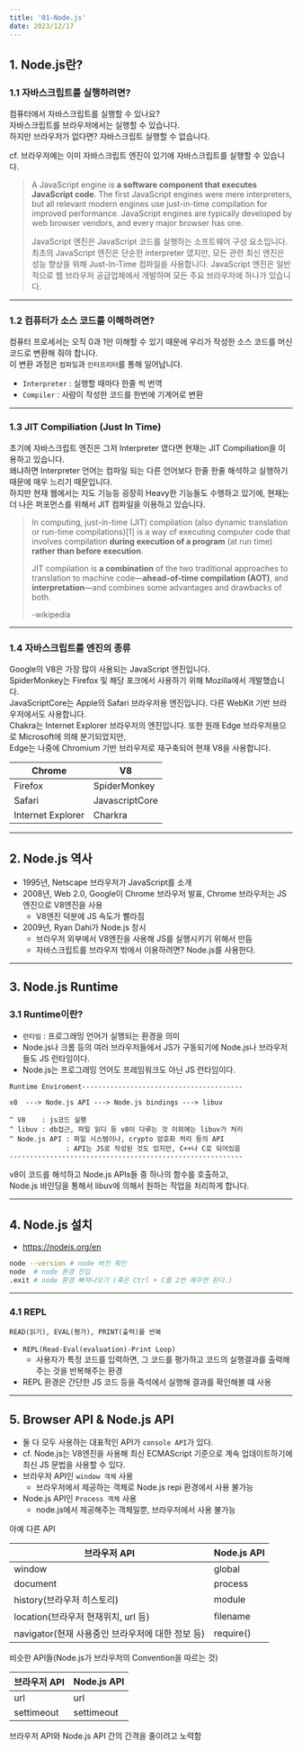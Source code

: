 ```yaml
---
title: '01-Node.js'
date: 2023/12/17
---
```


## 1. Node.js란?

### 1.1 자바스크립트를 실행하려면?

컴퓨터에서 자바스크립트를 실행할 수 있나요? <br />
자바스크립트를 브라우저에서는 실행할 수 있습니다. <br />
하지만 브라우저가 없다면? 자바스크립트 실행할 수 없습니다. <br />

cf. 브라우저에는 이미 자바스크립트 엔진이 있기에 자바스크립트를 실행할 수 있습니다.

> A JavaScript engine is **a software component that executes JavaScript code**. The first JavaScript engines were mere interpreters, but all relevant modern engines use just-in-time compilation for improved performance. JavaScript engines are typically developed by web browser vendors, and every major browser has one.
>
> JavaScript 엔진은 JavaScript 코드를 실행하는 소프트웨어 구성 요소입니다. 최초의 JavaScript 엔진은 단순한 interpreter 였지만, 모든 관련 최신 엔진은 성능 향상을 위해 Just-In-Time 컴파일을 사용합니다. JavaScript 엔진은 일반적으로 웹 브라우저 공급업체에서 개발하며 모든 주요 브라우저에 하나가 있습니다.

---

### 1.2 컴퓨터가 소스 코드를 이해하려면?

컴퓨터 프로세서는 오직 0과 1만 이해할 수 있기 때문에 우리가 작성한 소스 코드를 머신 코드로 변환해 줘야 합니다. <br />
이 변환 과정은 `컴파일`과 `인터프리터`를 통해 일어납니다.

- `Interpreter` : 실행할 때마다 한줄 씩 번역
- `Compiler` : 사람이 작성한 코드를 한번에 기계어로 변환

---

### 1.3 JIT Compiliation (Just In Time)

초기에 자바스크립트 엔진은 그저 Interpreter 였다면 현재는 JIT Compiliation을 이용하고 있습니다. <br />
왜냐하면 Interpreter 언어는 컴파일 되는 다른 언어보다 한줄 한줄 해석하고 실행하기 때문에 매우 느리기 때문입니다. <br />
하지만 현재 웹에서는 지도 기능등 굉장히 Heavy한 기능들도 수행하고 있기에, 현재는 더 나은 퍼포먼스를 위해서 JIT 컴파일을 이용하고 있습니다.

> In computing, just-in-time (JIT) compilation (also dynamic translation or run-time compilations)[1] is a way of executing computer code that involves compilation **during execution of a program** (at run time) **rather than before execution**.
>
> JIT compilation is **a combination** of the two traditional approaches to translation to machine code—**ahead-of-time compilation (AOT)**, and **interpretation**—and combines some advantages and drawbacks of both.
>
> -wikipedia

---

### 1.4 자바스크립트를 엔진의 종류

Google의 V8은 가장 많이 사용되는 JavaScript 엔진입니다. <br />
SpiderMonkey는 Firefox 및 해당 포크에서 사용하기 위해 Mozilla에서 개발했습니다. <br />
JavaScriptCore는 Apple의 Safari 브라우저용 엔진입니다. 다른 WebKit 기반 브라우저에서도 사용합니다. <br />
Chakra는 Internet Explorer 브라우저의 엔진입니다. 또한 원래 Edge 브라우저용으로 Microsoft에 의해 분기되었지만, <br />
Edge는 나중에 Chromium 기반 브라우저로 재구축되어 현재 V8을 사용합니다.

| Chrome            | V8             |
| ----------------- | -------------- |
| Firefox           | SpiderMonkey   |
| Safari            | JavascriptCore |
| Internet Explorer | Charkra        |

---

## 2. Node.js 역사

- 1995년, Netscape 브라우저가 JavaScript를 소개
- 2008년, Web 2.0, Google이 Chrome 브라우저 발표, Chrome 브라우저는 JS엔진으로 V8엔진을 사용
  - V8엔진 덕분에 JS 속도가 빨라짐
- 2009년, Ryan Dahi가 Node.js 창시
  - 브라우저 외부에서 V8엔진을 사용해 JS를 실행시키기 위해서 만듬
  - 자바스크립트를 브라우저 밖에서 이용하려면? Node.js를 사용한다.

---

## 3. Node.js Runtime

### 3.1 Runtime이란?

- `런타임` : 프로그래밍 언어가 실행되는 환경을 의미
- Node.js나 크롬 등의 여러 브라우저들에서 JS가 구동되기에 Node.js나 브라우저들도 JS 런타임이다.
- Node.js는 프로그래밍 언어도 프레임워크도 아닌 JS 런타임이다.

```
Runtime Enviroment----------------------------------------

v8  ---> Node.js API ---> Node.js bindings ---> libuv

^ V8    : js코드 실행
^ libuv : db접근, 파일 읽디 등 v8이 다루는 것 이외에는 libuv가 처리
^ Node.js API : 파일 시스템이나, crypto 암호화 처리 등의 API
              : API는 JS로 작성된 것도 있지만, C++나 C로 되어있음
----------------------------------------------------------
```

v8이 코드를 해석하고 Node.js APIs들 중 하나의 함수를 호출하고, <br />
Node.js 바인딩을 통해서 libuv에 의해서 원하는 작업을 처리하게 합니다.

---

## 4. Node.js 설치

- https://nodejs.org/en

```bash
node --version # node 버전 확인
node  # node 환경 진입
.exit # node 환경 빠져나오기 (혹은 Ctrl + C를 2번 해주면 된다.)
```

---

### 4.1 REPL

```
READ(읽기), EVAL(평가), PRINT(출력)를 반복
```

- `REPL(Read-Eval(evaluation)-Print Loop)`
  - 사용자가 특정 코드를 입력하면, 그 코드를 평가하고 코드의 실행결과를 출력해주는 것을 반복해주는 환경
- REPL 환경은 간단한 JS 코드 등을 즉석에서 실행해 결과를 확인해볼 떄 사용

---

## 5. Browser API & Node.js API

- 둘 다 모두 사용하는 대표적인 API가 `console API`가 있다.
- cf. Node.js는 V8엔진을 사용해 최신 ECMAScript 기준으로 계속 업데이트하기에 최신 JS 문법을 사용할 수 있다.
- 브라우저 API인 `window 객체` 사용
  - 브라우저에서 제공하는 객체로 Node.js repi 환경에서 사용 불가능
- Node.js API인 `Process 객체` 사용
  - node.js에서 제공해주는 객체일뿐, 브라우저에서 사용 불가능

아예 다른 API

| 브라우저 API                                     | Node.js API |
| ------------------------------------------------ | ----------- |
| window                                           | global      |
| document                                         | process     |
| history(브라우저 히스토리)                       | module      |
| location(브라우저 현재위치, url 등)              | filename    |
| navigator(현재 사용중인 브라우저에 대한 정보 등) | require()   |

비슷한 API들(Node.js가 브라우저의 Convention을 따르는 것)

| 브라우저 API | Node.js API |
| ------------ | ----------- |
| url          | url         |
| settimeout   | settimeout  |

브라우저 API와 Node.js API 간의 간격을 줄이려고 노력함
